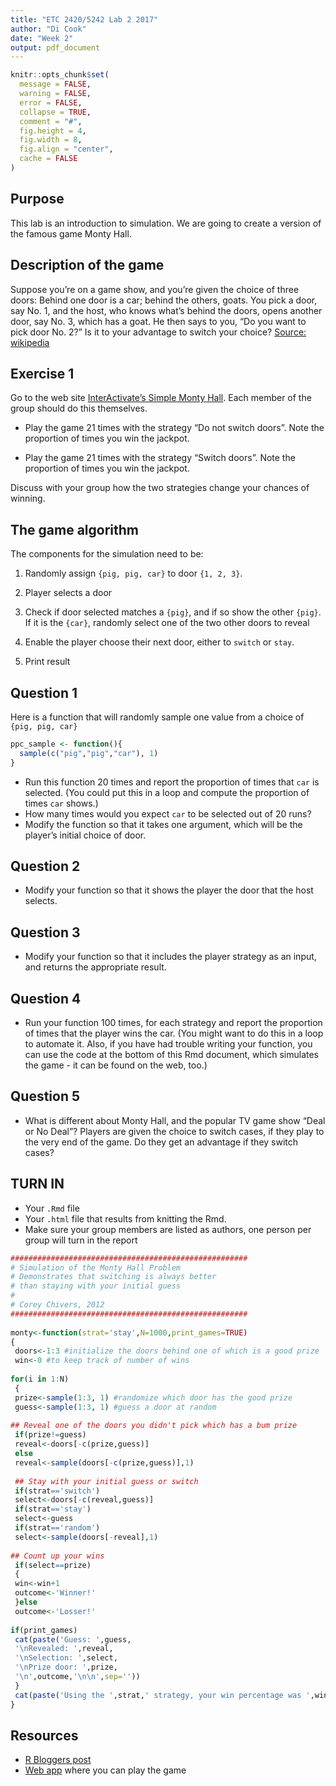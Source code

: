 ```yaml
---
title: "ETC 2420/5242 Lab 2 2017"
author: "Di Cook"
date: "Week 2"
output: pdf_document
---
```


```r
knitr::opts_chunk$set(
  message = FALSE,
  warning = FALSE,
  error = FALSE, 
  collapse = TRUE,
  comment = "#",
  fig.height = 4,
  fig.width = 8,
  fig.align = "center",
  cache = FALSE
)
```

## Purpose

This lab is an introduction to simulation. We are going to create a version of the famous game Monty Hall. 

## Description of the game

Suppose you're on a game show, and you're given the choice of three doors: Behind one door is a car; behind the others, goats. You pick a door, say No. 1, and the host, who knows what's behind the doors, opens another door, say No. 3, which has a goat. He then says to you, "Do you want to pick door No. 2?" Is it to your advantage to switch your choice? [Source: wikipedia](https://en.wikipedia.org/wiki/Monty_Hall_problem)

## Exercise 1

Go to the web site [InterActivate's Simple Monty Hall](http://www.shodor.org/interactivate/activities/SimpleMontyHall/). Each member of the group should do this themselves.

- Play the game 21 times with the strategy "Do not switch doors". Note the proportion of times you win the jackpot.

- Play the game 21 times with the strategy "Switch doors". Note the proportion of times you win the jackpot.

Discuss with your group how the two strategies change your chances of winning.

## The game algorithm

The components for the simulation need to be:

(1) Randomly assign `{pig, pig, car}` to door `{1, 2, 3}`.

(2) Player selects a door

(3) Check if door selected matches a `{pig}`, and if so show the other `{pig}`. If it is the `{car}`, randomly select one of the two other doors to reveal

(4) Enable the player choose their next door, either to `switch` or `stay`.

(5) Print result

## Question 1

Here is a function that will randomly sample one value from a choice of `{pig, pig, car}`

```r
ppc_sample <- function(){
  sample(c("pig","pig","car"), 1)
}
```

- Run this function 20 times and report the proportion of times that `car` is selected. (You could put this in a loop and compute the proportion of times `car` shows.)
- How many times would you expect `car` to be selected out of 20 runs?
- Modify the function so that it takes one argument, which will be the player's initial choice of door. 

## Question 2

- Modify your function so that it shows the player the door that the host selects.

## Question 3

- Modify your function so that it includes the player strategy as an input, and returns the appropriate result.

## Question 4

- Run your function 100 times, for each strategy and report the proportion of times that the player wins the car. (You might want to do this in a loop to automate it. Also, if you have had trouble writing your function, you can use the code at the bottom of this Rmd document, which simulates the game - it can be found on the web, too.)

## Question 5

- What is different about Monty Hall, and the popular TV game show "Deal or No Deal"? Players are given the choice to switch cases, if they play to the very end of the game. Do they get an advantage if they switch cases?

## TURN IN 

- Your `.Rmd` file
- Your `.html` file that results from knitting the Rmd.
- Make sure your group members are listed as authors, one person per group will turn in the report

```r
#####################################################
# Simulation of the Monty Hall Problem
# Demonstrates that switching is always better
# than staying with your initial guess
#
# Corey Chivers, 2012
#####################################################
 
monty<-function(strat='stay',N=1000,print_games=TRUE)
{
 doors<-1:3 #initialize the doors behind one of which is a good prize
 win<-0 #to keep track of number of wins
 
for(i in 1:N)
 {
 prize<-sample(1:3, 1) #randomize which door has the good prize
 guess<-sample(1:3, 1) #guess a door at random
 
## Reveal one of the doors you didn't pick which has a bum prize
 if(prize!=guess)
 reveal<-doors[-c(prize,guess)]
 else
 reveal<-sample(doors[-c(prize,guess)],1)
 
 ## Stay with your initial guess or switch
 if(strat=='switch')
 select<-doors[-c(reveal,guess)]
 if(strat=='stay')
 select<-guess
 if(strat=='random')
 select<-sample(doors[-reveal],1)
 
## Count up your wins
 if(select==prize)
 {
 win<-win+1
 outcome<-'Winner!'
 }else
 outcome<-'Losser!'
 
if(print_games)
 cat(paste('Guess: ',guess,
 '\nRevealed: ',reveal,
 '\nSelection: ',select,
 '\nPrize door: ',prize,
 '\n',outcome,'\n\n',sep=''))
 }
 cat(paste('Using the ',strat,' strategy, your win percentage was ',win/N*100,'%\n',sep='')) #Print the win percentage of your strategy
}
```


## Resources


- [R Bloggers post](http://www.r-bloggers.com/monty-hall-by-simulation-in-r/)
- [Web app](http://www.shodor.org/interactivate/activities/SimpleMontyHall/) where you can play the game


